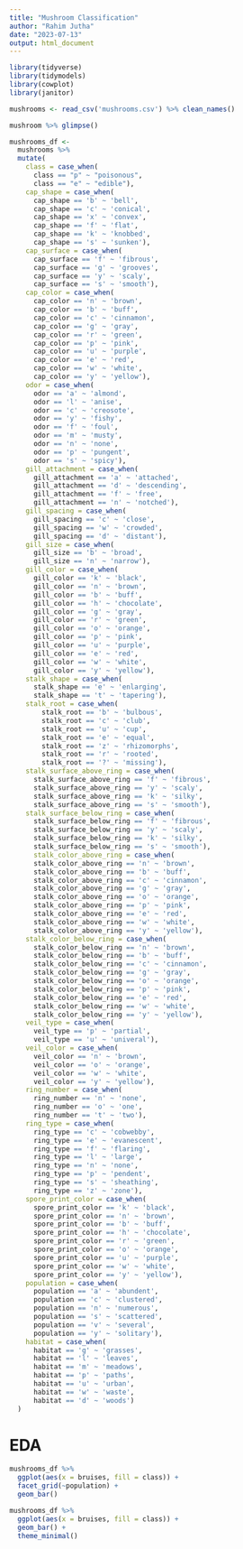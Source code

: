 ```yaml
---
title: "Mushroom Classification"
author: "Rahim Jutha"
date: "2023-07-13"
output: html_document
---
```


```r
library(tidyverse)
library(tidymodels)
library(cowplot)
library(janitor)
```

```r
mushrooms <- read_csv('mushrooms.csv') %>% clean_names()
```

```r
mushroom %>% glimpse()
```

```r
mushrooms_df <-
  mushrooms %>%
  mutate(
    class = case_when(
      class == "p" ~ "poisonous", 
      class == "e" ~ "edible"),
    cap_shape = case_when(
      cap_shape == 'b' ~ 'bell',
      cap_shape == 'c' ~ 'conical',
      cap_shape == 'x' ~ 'convex',
      cap_shape == 'f' ~ 'flat',
      cap_shape == 'k' ~ 'knobbed',
      cap_shape == 's' ~ 'sunken'),
    cap_surface = case_when(
      cap_surface == 'f' ~ 'fibrous',
      cap_surface == 'g' ~ 'grooves',
      cap_surface == 'y' ~ 'scaly',
      cap_surface == 's' ~ 'smooth'),
    cap_color = case_when(
      cap_color == 'n' ~ 'brown',
      cap_color == 'b' ~ 'buff',
      cap_color == 'c' ~ 'cinnamon',
      cap_color == 'g' ~ 'gray',
      cap_color == 'r' ~ 'green',
      cap_color == 'p' ~ 'pink',
      cap_color == 'u' ~ 'purple',
      cap_color == 'e' ~ 'red',
      cap_color == 'w' ~ 'white',
      cap_color == 'y' ~ 'yellow'),
    odor = case_when(
      odor == 'a' ~ 'almond',
      odor == 'l' ~ 'anise',
      odor == 'c' ~ 'creosote',
      odor == 'y' ~ 'fishy',
      odor == 'f' ~ 'foul',
      odor == 'm' ~ 'musty',
      odor == 'n' ~ 'none',
      odor == 'p' ~ 'pungent',
      odor == 's' ~ 'spicy'),
    gill_attachment = case_when(
      gill_attachment == 'a' ~ 'attached',
      gill_attachment == 'd' ~ 'descending',
      gill_attachment == 'f' ~ 'free',
      gill_attachment == 'n' ~ 'notched'),
    gill_spacing = case_when(
      gill_spacing == 'c' ~ 'close',
      gill_spacing == 'w' ~ 'crowded',
      gill_spacing == 'd' ~ 'distant'),
    gill_size = case_when(
      gill_size == 'b' ~ 'broad',
      gill_size == 'n' ~ 'narrow'),
    gill_color = case_when(
      gill_color == 'k' ~ 'black',
      gill_color == 'n' ~ 'brown',
      gill_color == 'b' ~ 'buff',
      gill_color == 'h' ~ 'chocolate',
      gill_color == 'g' ~ 'gray',
      gill_color == 'r' ~ 'green',
      gill_color == 'o' ~ 'orange',
      gill_color == 'p' ~ 'pink',
      gill_color == 'u' ~ 'purple',
      gill_color == 'e' ~ 'red',
      gill_color == 'w' ~ 'white',
      gill_color == 'y' ~ 'yellow'),
    stalk_shape = case_when(
      stalk_shape == 'e' ~ 'enlarging',
      stalk_shape == 't' ~ 'tapering'),
    stalk_root = case_when(
        stalk_root == 'b' ~ 'bulbous',
        stalk_root == 'c' ~ 'club',
        stalk_root == 'u' ~ 'cup',
        stalk_root == 'e' ~ 'equal',
        stalk_root == 'z' ~ 'rhizomorphs',
        stalk_root == 'r' ~ 'rooted',
        stalk_root == '?' ~ 'missing'),
    stalk_surface_above_ring = case_when(
      stalk_surface_above_ring == 'f' ~ 'fibrous',
      stalk_surface_above_ring == 'y' ~ 'scaly',
      stalk_surface_above_ring == 'k' ~ 'silky',
      stalk_surface_above_ring == 's' ~ 'smooth'),
    stalk_surface_below_ring = case_when(
      stalk_surface_below_ring == 'f' ~ 'fibrous',
      stalk_surface_below_ring == 'y' ~ 'scaly',
      stalk_surface_below_ring == 'k' ~ 'silky',
      stalk_surface_below_ring == 's' ~ 'smooth'),
      stalk_color_above_ring = case_when(
      stalk_color_above_ring == 'n' ~ 'brown',
      stalk_color_above_ring == 'b' ~ 'buff',
      stalk_color_above_ring == 'c' ~ 'cinnamon',
      stalk_color_above_ring == 'g' ~ 'gray',
      stalk_color_above_ring == 'o' ~ 'orange',
      stalk_color_above_ring == 'p' ~ 'pink',
      stalk_color_above_ring == 'e' ~ 'red',
      stalk_color_above_ring == 'w' ~ 'white',
      stalk_color_above_ring == 'y' ~ 'yellow'),
    stalk_color_below_ring = case_when(
      stalk_color_below_ring == 'n' ~ 'brown',
      stalk_color_below_ring == 'b' ~ 'buff',
      stalk_color_below_ring == 'c' ~ 'cinnamon',
      stalk_color_below_ring == 'g' ~ 'gray',
      stalk_color_below_ring == 'o' ~ 'orange',
      stalk_color_below_ring == 'p' ~ 'pink',
      stalk_color_below_ring == 'e' ~ 'red',
      stalk_color_below_ring == 'w' ~ 'white',
      stalk_color_below_ring == 'y' ~ 'yellow'),
    veil_type = case_when(
      veil_type == 'p' ~ 'partial',
      veil_type == 'u' ~ 'univeral'),
    veil_color = case_when(
      veil_color == 'n' ~ 'brown',
      veil_color == 'o' ~ 'orange',
      veil_color == 'w' ~ 'white',
      veil_color == 'y' ~ 'yellow'),
    ring_number = case_when(
      ring_number == 'n' ~ 'none',
      ring_number == 'o' ~ 'one',
      ring_number == 't' ~ 'two'),
    ring_type = case_when(
      ring_type == 'c' ~ 'cobwebby',
      ring_type == 'e' ~ 'evanescent',
      ring_type == 'f' ~ 'flaring',
      ring_type == 'l' ~ 'large',
      ring_type == 'n' ~ 'none',
      ring_type == 'p' ~ 'pendent',
      ring_type == 's' ~ 'sheathing',
      ring_type == 'z' ~ 'zone'),
    spore_print_color = case_when(
      spore_print_color == 'k' ~ 'black',
      spore_print_color == 'n' ~ 'brown',
      spore_print_color == 'b' ~ 'buff',
      spore_print_color == 'h' ~ 'chocolate',
      spore_print_color == 'r' ~ 'green',
      spore_print_color == 'o' ~ 'orange',
      spore_print_color == 'u' ~ 'purple',
      spore_print_color == 'w' ~ 'white',
      spore_print_color == 'y' ~ 'yellow'),
    population = case_when(
      population == 'a' ~ 'abundent',
      population == 'c' ~ 'clustered',
      population == 'n' ~ 'numerous',
      population == 's' ~ 'scattered',
      population == 'v' ~ 'several',
      population == 'y' ~ 'solitary'),
    habitat = case_when(
      habitat == 'g' ~ 'grasses',
      habitat == 'l' ~ 'leaves',
      habitat == 'm' ~ 'meadows',
      habitat == 'p' ~ 'paths',
      habitat == 'u' ~ 'urban',
      habitat == 'w' ~ 'waste',
      habitat == 'd' ~ 'woods')
  )
```



# EDA

```r
mushrooms_df %>%
  ggplot(aes(x = bruises, fill = class)) +
  facet_grid(~population) +
  geom_bar()

mushrooms_df %>%
  ggplot(aes(x = bruises, fill = class)) +
  geom_bar() +
  theme_minimal()

```